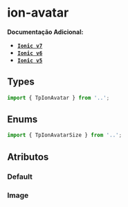 
<Meta of={avatarStories} />

# ion-avatar

**Documentação Adicional:**

- **[`Ionic v7`](https://ionicframework.com/docs/api/avatar)**
- **[`Ionic v6`](https://ionicframework.com/docs/v6/api/avatar)**
- **[`Ionic v5`](https://ionicframework.com/docs/v5/api/avatar)**

## Types

```ts
import { TpIonAvatar } from '..';
```

## Enums

```ts
import { TpIonAvatarSize } from '..';
```

## Atributos

### Default

<Canvas of={avatarStories.Default} />

<Controls of={avatarStories.Default} />

### Image

<Canvas of={avatarStories.Image} />

<Controls of={avatarStories.Image} />
